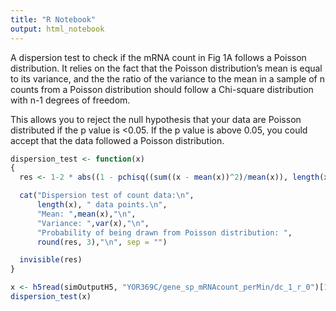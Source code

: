 ```yaml
---
title: "R Notebook"
output: html_notebook
---
```


A dispersion test to check if the mRNA count in Fig 1A follows a Poisson distribution. It relies on the fact that the Poisson distribution's mean is equal to its variance, and the the ratio of the variance to the mean in a sample of n counts from a Poisson distribution should follow a Chi-square distribution with n-1 degrees of freedom.

This allows you to reject the null hypothesis that your data are Poisson distributed if the p value is <0.05. If the p value is above 0.05, you could accept that the data followed a Poisson distribution.
```r
dispersion_test <- function(x) 
{
  res <- 1-2 * abs((1 - pchisq((sum((x - mean(x))^2)/mean(x)), length(x) - 1))-0.5)

  cat("Dispersion test of count data:\n",
      length(x), " data points.\n",
      "Mean: ",mean(x),"\n",
      "Variance: ",var(x),"\n",
      "Probability of being drawn from Poisson distribution: ", 
      round(res, 3),"\n", sep = "")

  invisible(res)
}
```

```r
x <- h5read(simOutputH5, "YOR369C/gene_sp_mRNAcount_perMin/dc_1_r_0")[1,]
dispersion_test(x)
```

